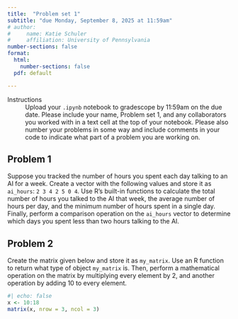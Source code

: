```yaml
---
title:  "Problem set 1"
subtitle: "due Monday, September 8, 2025 at 11:59am"
# author: 
#     name: Katie Schuler
#     affiliation: University of Pennsylvania
number-sections: false
format: 
  html: 
    number-sections: false
  pdf: default

---
```


Instructions
: Upload your `.ipynb` notebook to gradescope by 11:59am on the due date. Please include your name, Problem set 1, and any collaborators you worked with in a text cell at the top of your notebook. Please also number your problems in some way and include comments in your code to indicate what part of a problem you are working on.  



## Problem 1

Suppose you tracked the number of hours you spent each day talking to an AI for a week. Create a vector with the following values and store it as `ai_hours`: `2 3 4 2 5 0 4`. Use R’s built-in functions to calculate the total number of hours you talked to the AI that week, the average number of hours per day, and the minimum number of hours spent in a single day. Finally, perform a comparison operation on the `ai_hours` vector to determine which days you spent less than two hours talking to the AI.

## Problem 2

Create the matrix given below and store it as `my_matrix`. Use an R function to return what type of object `my_matrix` is. Then, perform a mathematical operation on the matrix by multiplying every element by 2, and another operation by adding 10 to every element.

```r
#| echo: false
x <- 10:18
matrix(x, nrow = 3, ncol = 3)

```

<!-- 
## Problem 3

Create a data frame that looks like the one below. Return the structure of the dataframe with `str()`. Use subsetting such that you select the age column and return a *vector* (not a dataframe). Use a comparison operation on the vector to determine whether each individual is over 80 years old. 


```r
#| echo: false
age <- c(30, 45, 81, 27)
height <- c(65, 66, 72, 59)
major <- c("cogsci", "ling", "psych", "ling")
score <- c(100, 75, 88, 97)
firstgen <- c(TRUE, FALSE, TRUE, FALSE)
df <- data.frame(age, height, major, score, firstgen)
df


```

## Problem 4

Read the documentation for the [`emojifont`](https://cran.r-project.org/web/packages/emojifont/vignettes/emojifont.html) package.  Install and load the package. Use the package's `search_emoji()` function to find all of the emojis with hearts. Then use the `emoji()` function to return all of these emjois as a vector, as shown below. Finally, select your favorite emoji and visulize it with ggplot, using `theme_void()`. 

::: {.callout-tip title="Hint"}
emojifont has it's own ggplot geom called `geom_emoji()`! Read the [`emojifont` docs](https://cran.r-project.org/web/packages/emojifont/vignettes/emojifont.html) to learn more.
:::

An example of a vector of heart emojis (approximately the same is fine!):

```r
#| echo: false

library(emojifont)
emoji(search_emoji('heart'))

```

An example of a favorite emoji visualized with ggplot and theme_void:

```r
#| echo: false

library(ggplot2)
ggplot() + geom_emoji("poop") + theme_void()

```

## Problem 5

Problems 5-7 make use of the `english` dataset in the [`languageR`](https://cran.r-project.org/web/packages/languageR/languageR.pdf) package. From the documentation:

> This data set gives mean visual lexical decision latencies and word naming latencies to 2284
monomorphemic English nouns and verbs, averaged for old and young subjects, with various predictor variables.

Install and load the `languageR` library. Use `str()` to return the structure of the `english` dataset. Use subsetting via the `$` operator and the `typeof()` function to return the type of the `NounFrequency` column. 

```r
#| echo: false
library(languageR)
```


## Problem 6 

Use the `WrittenFrequency`, `Familiarity`, and `WordCategory` columns in the `english` dataset to recreate (as faithfully as possible) the figure below. 

```r
#| echo: false
library(ggplot2)
ggplot(english, aes(
  x = WrittenFrequency, y = Familiarity, color = WordCategory)
) + 
geom_point() + 
labs(title = "Familiarity Rating by Written Frequency", 
subtitle = "From the english dataset in languageR", 
x = "Written frequency", y = "Familiarity rating", color = "Word category") +
theme_minimal( base_size = 15) +
theme(legend.position = "top")
```

## Problem 7

Compute the mean of `Familiarity` and store it in a variable called `mean_familiarity`. Add a dashed horizontal line on top of the dots in your figure to indicate this value, as shown below. Also include an annotation layer above the dashed line to indicate the line is the mean familiarity with text. 

::: {.callout-tip title="Hint"}
`geom_hline()` adds a horizontal line and `annotate()` adds a text layer! Investigate these geoms and layers to figure out this problem!
:::

```r
#| echo: false

mean_familiarity <- mean(english$Familiarity)

library(ggplot2)
ggplot(english, aes(
  x = WrittenFrequency, y = Familiarity, color = WordCategory)
) + 
geom_point() + 
labs(title = "Familiarity Rating by Written Frequency", 
subtitle = "From the english dataset in languageR", 
x = "Written frequency", y = "Familiarity rating", color = "Word category") +
geom_hline(yintercept = mean_familiarity, linetype = 'dashed') +
annotate("text", x = 1, y = 4, label= "Mean familiarity") + 
theme_minimal( base_size = 15) +
theme(legend.position = "top")
``` -->